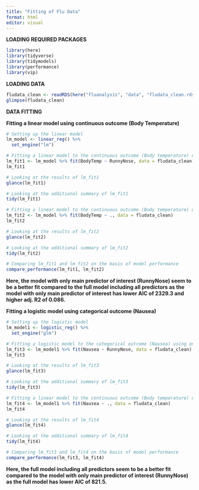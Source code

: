 ```yaml
---
title: "Fitting of Flu Data"
format: html
editor: visual
---
```


**LOADING REQUIRED PACKAGES**

```r
library(here)
library(tidyverse)
library(tidymodels)
library(performance)
library(vip)
```

**LOADING DATA**

```r
fludata_clean <- readRDS(here("fluanalysis", "data", "fludata_clean.rds"))
glimpse(fludata_clean)
```

**DATA FITTING**

**Fitting a linear model using continuous outcome (Body Temperature)**

```r
# Setting up the linear model
lm_model <- linear_reg() %>%
  set_engine("lm")

# Fitting a linear model to the continuous outcome (Body temperature) using only the main predictor of interest (RunnyNose)
lm_fit1 <- lm_model %>% fit(BodyTemp ~ RunnyNose, data = fludata_clean)
lm_fit1

# Looking at the results of lm_fit1
glance(lm_fit1)

# Looking at the additional summary of lm_fit1
tidy(lm_fit1)

# Fitting a linear model to the continuous outcome (Body temperature) using all the predictors
lm_fit2 <- lm_model %>% fit(BodyTemp ~ ., data = fludata_clean)
lm_fit2

# Looking at the results of lm_fit2
glance(lm_fit2)

# Looking at the additional summary of lm_fit2
tidy(lm_fit2)

# Comparing lm_fit1 and lm_fit2 on the basis of model performance
compare_performance(lm_fit1, lm_fit2)
```

**Here, the model with only main predictor of interest (RunnyNose) seem to be a better fit compared to the full model including all predictors as the model with only main predictor of interest has lower AIC of 2329.3 and higher adj. R2 of 0.086.**

**Fitting a logistic model using categorical outcome (Nausea)**

```r
# Setting up the logistic model
lm_model1 <- logistic_reg() %>%
  set_engine("glm")

# Fitting a logistic model to the categorical outcome (Nausea) using only the main predictor of interest (RunnyNose)
lm_fit3 <- lm_model1 %>% fit(Nausea ~ RunnyNose, data = fludata_clean)
lm_fit3

# Looking at the results of lm_fit3
glance(lm_fit3)

# Looking at the additional summary of lm_fit3
tidy(lm_fit3)

# Fitting a linear model to the continuous outcome (Body temperature) using all the predictors
lm_fit4 <- lm_model1 %>% fit(Nausea ~ ., data = fludata_clean)
lm_fit4

# Looking at the results of lm_fit4
glance(lm_fit4)

# Looking at the additional summary of lm_fit4
tidy(lm_fit4)

# Comparing lm_fit3 and lm_fit4 on the basis of model performance
compare_performance(lm_fit3, lm_fit4)
```

**Here, the full model including all predictors seem to be a better fit compared to the model with only main predictor of interest (RunnyNose) as the full model has lower AIC of 821.5.**
